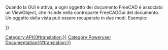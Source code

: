 <languages/>
{{VeryImportantMessage|(Ottobre 2019) Non modificare queste pagine. Le informazioni sono incomplete e obsolete. Per l'API più recente, consultare la [https://www.freecadweb.org/api documentazione API autogenerata] o generare la documentazione autonomamente. Vedere [[Source documentation/it|Documentazione del codice sorgente]].}}

Quando la GUI è attiva, a ogni oggetto del documento FreeCAD è associato un ViewObject, che risiede nella controparte FreeCADGui del documento. Un oggetto della vista può essere recuperato in due modi. Esempio:
{{Code|code=
myViewObj = FreeCAD.ActiveDocument.myObjectName.ViewObject
myViewObj = FreeCADGui.ActiveDocument.myObjectName
print myViewObj.IV
}}

{{APIProperty|Annotation|il nodo della annotazione di un oggetto della vista ViewObject}}
{{APIProperty|BoundingBox|Il contenitore}}
{{APIProperty|Content|una rappresentazione XML delle proprietà di un ViewObject}}
{{APIProperty|DisplayMode|la modalità di visualizzazione corrente}}
{{APIProperty|IV|una rappresentazione Inventor del ViewObject}}
{{APIProperty|Object|il FreeCAD Document Object associato a questo ViewObject}}
{{APIProperty|PropertiesList|un elenco di proprietà di questo ViewObject}}
{{APIProperty|RootNode|il nodo di Inventor di questo ViewObject (pivy.coin object)}}
{{APIProperty|Selectable|True se l'oggetto è selezionabile}}
{{APIProperty|Type|il tipo di questo ViewObject}}
{{APIProperty|Visibility|True se il viewObject è visibile}}
{{APIFunction|getAllDerivedFrom| | |tutti i discendenti di questo oggetto}}
{{APIFunction|getDocumentationOfProperty| | |la stringa di documentazione della proprietà di questa classe.}}
{{APIFunction|getGroupOfProperty| | |il nome del gruppo al quale appartiene la proprietà in questa classe. Per comodità, le proprietà sono ordinate in gruppi con nomi diversi.}}
{{APIFunction|getPropertyByName| | |il valore di una proprietà denominata.}}
{{APIFunction|getTypeOfProperty| | |il tipo di una proprietà denominata. Questo può essere(Hidden,ReadOnly,Output) o qualsiasi combinazione.}}
{{APIFunction|hide| |Nasconde l'oggetto.| }}
{{APIFunction|isDerivedFrom|string|Controlla se questo oggetto è derivato dal dato tipo di oggetto | True se il tipo dato è suo genitore}}
{{APIFunction|isVisible| |Controlla se l'oggetto è visibile | un valore booleano}}
{{APIFunction|listDisplayModes| |Mostra un elenco di tutte le modalità di visualizzazione |una lista}}
{{APIFunction|setTransformation|coin.SoTransform|Imposta una trasformazione sul nodo Inventor |nulla}}
{{APIFunction|show| |Mostra l'oggetto, se è nascosto |nulla}}
{{APIFunction|toString| | |una rappresentazione in stringa del nodo Inventor}}
{{APIFunction|update| |Aggiorna la rappresentazione della vista dell'oggetto| }}

{{Userdocnavi{{#translation:}}}}
[[Category:API{{#translation:}}]]
[[Category:Poweruser Documentation{{#translation:}}]]
{{clear}}